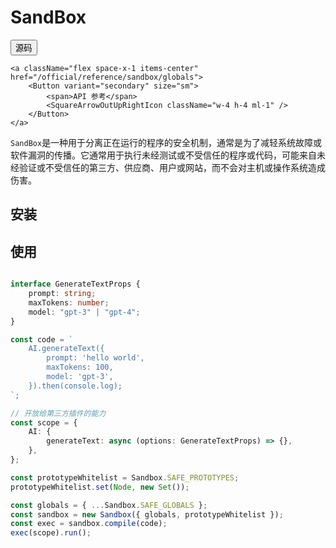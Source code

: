 # SandBox


<div className="flex space-x-2 items-center">    
    <a className="flex space-x-1 items-center" href="https://github.com/hikestack/hike/tree/main/packages/sandbox" target="_blank">
        <Button variant="secondary" size="sm">      
             <span>源码</span>
            <FileCode2Icon className="w-4 h-4 ml-1" />
        </Button>
    </a>
   
    <a className="flex space-x-1 items-center" href="/official/reference/sandbox/globals">
        <Button variant="secondary" size="sm">
            <span>API 参考</span>
            <SquareArrowOutUpRightIcon className="w-4 h-4 ml-1" />
        </Button>
    </a>
</div>

```SandBox```是一种用于分离正在运行的程序的安全机制，通常是为了减轻系统故障或软件漏洞的传播。它通常用于执行未经测试或不受信任的程序或代码，可能来自未经验证或不受信任的第三方、供应商、用户或网站，而不会对主机或操作系统造成伤害。

## 安装
 
<PackageManagerTabs command="install @hikestack/sandbox" />

## 使用

```ts

interface GenerateTextProps {
    prompt: string;
    maxTokens: number;
    model: "gpt-3" | "gpt-4";
}

const code = `
    AI.generateText({
        prompt: 'hello world',
        maxTokens: 100,
        model: 'gpt-3',
    }).then(console.log);
`;

// 开放给第三方插件的能力
const scope = {
    AI: {
        generateText: async (options: GenerateTextProps) => {},
    },
};

const prototypeWhitelist = Sandbox.SAFE_PROTOTYPES;
prototypeWhitelist.set(Node, new Set());

const globals = { ...Sandbox.SAFE_GLOBALS };
const sandbox = new Sandbox({ globals, prototypeWhitelist });
const exec = sandbox.compile(code);
exec(scope).run();
```